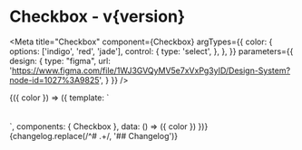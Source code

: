 

<h1>Checkbox<span className="text-lg font-normal"> - v{version}</span></h1>

<Meta title="Checkbox" component={Checkbox}
  argTypes={{
    color: {
      options: ['indigo', 'red', 'jade'],
      control: {
        type: 'select',
      },
    },
  }}
  parameters={{
    design: {
      type: "figma",
      url: 'https://www.figma.com/file/1WJ3GVQyMV5e7xVxPg3yID/Design-System?node-id=1027%3A9825',
    }
  }} />

<Canvas>
  <Story name="Checkbox">
    {({ color }) => ({ 
      template: `
        <Checkbox checked label="Checked" :color="color"/>
        <br />
        <Checkbox label="Unchecked" :color="color"/>
        <br />
        <Checkbox chedked disabled label="Disabled & checked" :color="color"/>
        <br />
        <Checkbox disabled label="Disabled & unchecked" :color="color"/>
      `,
      components: { Checkbox },
      data: () => ({
        color
      })
    })}
  </Story>
</Canvas>

<ArgsTable />

<Description>
  {changelog.replace(/^# .+/, '## Changelog')}
</Description>
